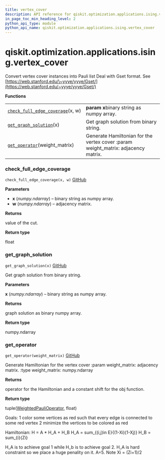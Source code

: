 ```yaml
---
title: vertex_cover
description: API reference for qiskit.optimization.applications.ising.vertex_cover
in_page_toc_min_heading_level: 2
python_api_type: module
python_api_name: qiskit.optimization.applications.ising.vertex_cover
---
```


<span id="qiskit-optimization-applications-ising-vertex-cover" />

# qiskit.optimization.applications.ising.vertex\_cover

Convert vertex cover instances into Pauli list Deal with Gset format. See [https://web.stanford.edu/\~yyye/yyye/Gset/](https://web.stanford.edu/~yyye/yyye/Gset/)

**Functions**

|                                                                                                                                                                                                  |                                                                                    |
| ------------------------------------------------------------------------------------------------------------------------------------------------------------------------------------------------ | ---------------------------------------------------------------------------------- |
| [`check_full_edge_coverage`](#qiskit.optimization.applications.ising.vertex_cover.check_full_edge_coverage "qiskit.optimization.applications.ising.vertex_cover.check_full_edge_coverage")(x, w) | **param x**binary string as numpy array.                                           |
| [`get_graph_solution`](#qiskit.optimization.applications.ising.vertex_cover.get_graph_solution "qiskit.optimization.applications.ising.vertex_cover.get_graph_solution")(x)                      | Get graph solution from binary string.                                             |
| [`get_operator`](#qiskit.optimization.applications.ising.vertex_cover.get_operator "qiskit.optimization.applications.ising.vertex_cover.get_operator")(weight\_matrix)                           | Generate Hamiltonian for the vertex cover :param weight\_matrix: adjacency matrix. |

### check\_full\_edge\_coverage

<span id="qiskit.optimization.applications.ising.vertex_cover.check_full_edge_coverage" />

`check_full_edge_coverage(x, w)` [GitHub](https://github.com/qiskit-community/qiskit-aqua/tree/stable/0.7/qiskit/optimization/applications/ising/vertex_cover.py "view source code")

**Parameters**

*   **x** (*numpy.ndarray*) – binary string as numpy array.
*   **w** (*numpy.ndarray*) – adjacency matrix.

**Returns**

value of the cut.

**Return type**

float

### get\_graph\_solution

<span id="qiskit.optimization.applications.ising.vertex_cover.get_graph_solution" />

`get_graph_solution(x)` [GitHub](https://github.com/qiskit-community/qiskit-aqua/tree/stable/0.7/qiskit/optimization/applications/ising/vertex_cover.py "view source code")

Get graph solution from binary string.

**Parameters**

**x** (*numpy.ndarray*) – binary string as numpy array.

**Returns**

graph solution as binary numpy array.

**Return type**

numpy.ndarray

### get\_operator

<span id="qiskit.optimization.applications.ising.vertex_cover.get_operator" />

`get_operator(weight_matrix)` [GitHub](https://github.com/qiskit-community/qiskit-aqua/tree/stable/0.7/qiskit/optimization/applications/ising/vertex_cover.py "view source code")

Generate Hamiltonian for the vertex cover :param weight\_matrix: adjacency matrix. :type weight\_matrix: numpy.ndarray

**Returns**

operator for the Hamiltonian and a constant shift for the obj function.

**Return type**

tuple([WeightedPauliOperator](qiskit.aqua.operators.legacy.WeightedPauliOperator "qiskit.aqua.operators.legacy.WeightedPauliOperator"), float)

Goals: 1 color some vertices as red such that every edge is connected to some red vertex 2 minimize the vertices to be colored as red

Hamiltonian: H = A \* H\_A + H\_B H\_A = sum\_\{(i,j)in E}\{(1-Xi)(1-Xj)} H\_B = sum\_\{i}\{Zi}

H\_A is to achieve goal 1 while H\_b is to achieve goal 2. H\_A is hard constraint so we place a huge penality on it. A=5. Note Xi = (Zi+1)/2


